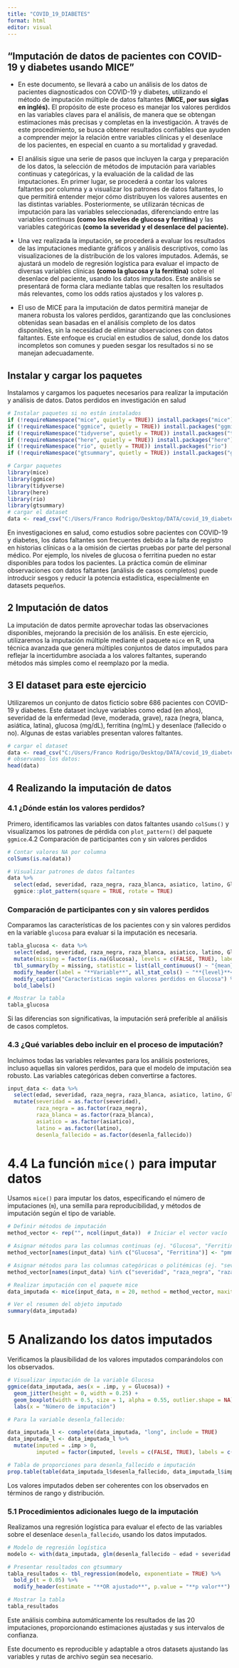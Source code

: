 ---
title: "COVID_19_DIABETES"
format: html
editor: visual
---

## "Imputación de datos de pacientes con COVID-19 y diabetes usando MICE"

-   En este documento, se llevará a cabo un análisis de los datos de pacientes diagnosticados con COVID-19 y diabetes, utilizando el método de imputación múltiple de datos faltantes **(MICE, por sus siglas en inglés).** El propósito de este proceso es manejar los valores perdidos en las variables claves para el análisis, de manera que se obtengan estimaciones más precisas y completas en la investigación. A través de este procedimiento, se busca obtener resultados confiables que ayuden a comprender mejor la relación entre variables clínicas y el desenlace de los pacientes, en especial en cuanto a su mortalidad y gravedad.

-   El análisis sigue una serie de pasos que incluyen la carga y preparación de los datos, la selección de métodos de imputación para variables continuas y categóricas, y la evaluación de la calidad de las imputaciones. En primer lugar, se procederá a contar los valores faltantes por columna y a visualizar los patrones de datos faltantes, lo que permitirá entender mejor cómo distribuyen los valores ausentes en las distintas variables. Posteriormente, se utilizarán técnicas de imputación para las variables seleccionadas, diferenciando entre las variables continuas **(como los niveles de glucosa y ferritina)** y las variables categóricas **(como la severidad y el desenlace del paciente).**

-   Una vez realizada la imputación, se procederá a evaluar los resultados de las imputaciones mediante gráficos y análisis descriptivos, como las visualizaciones de la distribución de los valores imputados. Además, se ajustará un modelo de regresión logística para evaluar el impacto de diversas variables clínicas **(como la glucosa y la ferritina)** sobre el desenlace del paciente, usando los datos imputados. Este análisis se presentará de forma clara mediante tablas que resalten los resultados más relevantes, como los odds ratios ajustados y los valores p.

-   El uso de MICE para la imputación de datos permitirá manejar de manera robusta los valores perdidos, garantizando que las conclusiones obtenidas sean basadas en el análisis completo de los datos disponibles, sin la necesidad de eliminar observaciones con datos faltantes. Este enfoque es crucial en estudios de salud, donde los datos incompletos son comunes y pueden sesgar los resultados si no se manejan adecuadamente.

## Instalar y cargar los paquetes

Instalamos y cargamos los paquetes necesarios para realizar la imputación y análisis de datos. Datos perdidos en investigación en salud

```{r}
# Instalar paquetes si no están instalados
if (!requireNamespace("mice", quietly = TRUE)) install.packages("mice")
if (!requireNamespace("ggmice", quietly = TRUE)) install.packages("ggmice")
if (!requireNamespace("tidyverse", quietly = TRUE)) install.packages("tidyverse")
if (!requireNamespace("here", quietly = TRUE)) install.packages("here")
if (!requireNamespace("rio", quietly = TRUE)) install.packages("rio")
if (!requireNamespace("gtsummary", quietly = TRUE)) install.packages("gtsummary")

# Cargar paquetes
library(mice)
library(ggmice)
library(tidyverse)
library(here)
library(rio)
library(gtsummary)
# cargar el dataset
data <- read_csv("C:/Users/Franco Rodrigo/Desktop/DATA/covid_19_diabetes.csv")
```

En investigaciones en salud, como estudios sobre pacientes con COVID-19 y diabetes, los datos faltantes son frecuentes debido a la falta de registro en historias clínicas o a la omisión de ciertas pruebas por parte del personal médico. Por ejemplo, los niveles de glucosa o ferritina pueden no estar disponibles para todos los pacientes. La práctica común de eliminar observaciones con datos faltantes (análisis de casos completos) puede introducir sesgos y reducir la potencia estadística, especialmente en datasets pequeños.

## 2 Imputación de datos

La imputación de datos permite aprovechar todas las observaciones disponibles, mejorando la precisión de los análisis. En este ejercicio, utilizaremos la imputación múltiple mediante el paquete `mice` en R, una técnica avanzada que genera múltiples conjuntos de datos imputados para reflejar la incertidumbre asociada a los valores faltantes, superando métodos más simples como el reemplazo por la media.

## 3 El dataset para este ejercicio

Utilizaremos un conjunto de datos ficticio sobre 686 pacientes con COVID-19 y diabetes. Este dataset incluye variables como edad (en años), severidad de la enfermedad (leve, moderada, grave), raza (negra, blanca, asiática, latina), glucosa (mg/dL), ferritina (ng/mL) y desenlace (fallecido o no). Algunas de estas variables presentan valores faltantes.

```{r}
# cargar el dataset
data <- read_csv("C:/Users/Franco Rodrigo/Desktop/DATA/covid_19_diabetes.csv")
# observamos los datos:
head(data)
```

## 4 Realizando la imputación de datos

### 4.1 ¿Dónde están los valores perdidos?

Primero, identificamos las variables con datos faltantes usando `colSums()` y visualizamos los patrones de pérdida con `plot_pattern()` del paquete `ggmice`.4.2 Comparación de participantes con y sin valores perdidos

```{r}
# Contar valores NA por columna
colSums(is.na(data))

# Visualizar patrones de datos faltantes
data %>%
  select(edad, severidad, raza_negra, raza_blanca, asiatico, latino, Glucosa, Ferritina, desenla_fallecido) %>%  # Corregidos "glucosa" a "Glucosa" y "ferritina" a "Ferritina"
  ggmice::plot_pattern(square = TRUE, rotate = TRUE)
```

### Comparación de participantes con y sin valores perdidos

Comparamos las características de los pacientes con y sin valores perdidos en la variable `glucosa` para evaluar si la imputación es necesaria.

```{r}
tabla_glucosa <- data %>%
  select(edad, severidad, raza_negra, raza_blanca, asiatico, latino, Glucosa, Ferritina, desenla_fallecido) %>% 
  mutate(missing = factor(is.na(Glucosa), levels = c(FALSE, TRUE), labels = c("Sin NA", "Con NA"))) %>%  
  tbl_summary(by = missing, statistic = list(all_continuous() ~ "{mean} ({sd})", all_categorical() ~ "{n} ({p}%)")) %>%
  modify_header(label = "**Variable**", all_stat_cols() ~ "**{level}**<br>N = {n} ({style_percent(p, digits=1)}%)") %>%
  modify_caption("Características según valores perdidos en Glucosa") %>%
  bold_labels()

# Mostrar la tabla
tabla_glucosa
```

Si las diferencias son significativas, la imputación será preferible al análisis de casos completos.

### 4.3 ¿Qué variables debo incluir en el proceso de imputación?

Incluimos todas las variables relevantes para los análisis posteriores, incluso aquellas sin valores perdidos, para que el modelo de imputación sea robusto. Las variables categóricas deben convertirse a factores.

```{r}
input_data <- data %>%
  select(edad, severidad, raza_negra, raza_blanca, asiatico, latino, Glucosa, Ferritina, desenla_fallecido) %>%  # Corregidos "glucosa" a "Glucosa" y "ferritina" a "Ferritina"
  mutate(severidad = as.factor(severidad),
         raza_negra = as.factor(raza_negra),
         raza_blanca = as.factor(raza_blanca),
         asiatico = as.factor(asiatico),
         latino = as.factor(latino),
         desenla_fallecido = as.factor(desenla_fallecido))
```

# 4.4 La función `mice()` para imputar datos

Usamos `mice()` para imputar los datos, especificando el número de imputaciones (`m`), una semilla para reproducibilidad, y métodos de imputación según el tipo de variable.

```{r}
# Definir métodos de imputación
method_vector <- rep("", ncol(input_data))  # Iniciar el vector vacío

# Asignar métodos para las columnas continuas (ej. "Glucosa", "Ferritina")
method_vector[names(input_data) %in% c("Glucosa", "Ferritina")] <- "pmm"

# Asignar métodos para las columnas categóricas o politémicas (ej. "severidad", "raza_negra", etc.)
method_vector[names(input_data) %in% c("severidad", "raza_negra", "raza_blanca", "asiatico", "latino", "desenla_fallecido")] <- "logreg"

# Realizar imputación con el paquete mice
data_imputada <- mice(input_data, m = 20, method = method_vector, maxit = 20, seed = 123, print = FALSE)

# Ver el resumen del objeto imputado
summary(data_imputada)
```

# 5 Analizando los datos imputados

Verificamos la plausibilidad de los valores imputados comparándolos con los observados.

```{r}
# Visualizar imputación de la variable Glucosa
ggmice(data_imputada, aes(x = .imp, y = Glucosa)) + 
  geom_jitter(height = 0, width = 0.25) +
  geom_boxplot(width = 0.5, size = 1, alpha = 0.55, outlier.shape = NA) +
  labs(x = "Número de imputación")

# Para la variable desenla_fallecido:

data_imputada_l <- complete(data_imputada, "long", include = TRUE)
data_imputada_l <- data_imputada_l %>%
  mutate(imputed = .imp > 0,
         imputed = factor(imputed, levels = c(FALSE, TRUE), labels = c("Observado", "Imputado")))

# Tabla de proporciones para desenla_fallecido e imputación
prop.table(table(data_imputada_l$desenla_fallecido, data_imputada_l$imputed), margin = 2) 
```

Los valores imputados deben ser coherentes con los observados en términos de rango y distribución.

### 5.1 Procedimientos adicionales luego de la imputación

Realizamos una regresión logística para evaluar el efecto de las variables sobre el desenlace `desenla_fallecido`, usando los datos imputados.

```{r}
# Modelo de regresión logística
modelo <- with(data_imputada, glm(desenla_fallecido ~ edad + severidad + Glucosa + Ferritina, family = binomial(link = "logit")))  # Corregido "glucosa" y "ferritina"

# Presentar resultados con gtsummary
tabla_resultados <- tbl_regression(modelo, exponentiate = TRUE) %>%
  bold_p(t = 0.05) %>%
  modify_header(estimate = "**OR ajustado**", p.value = "**p valor**")

# Mostrar la tabla
tabla_resultados
```

Este análisis combina automáticamente los resultados de las 20 imputaciones, proporcionando estimaciones ajustadas y sus intervalos de confianza.

Este documento es reproducible y adaptable a otros datasets ajustando las variables y rutas de archivo según sea necesario.
